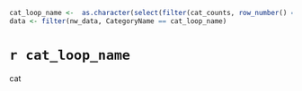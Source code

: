 ```r
cat_loop_name <-  as.character(select(filter(cat_counts, row_number() == i), CategoryName))
data <- filter(nw_data, CategoryName == cat_loop_name)
```

# `r cat_loop_name`
cat
\begin{columns}[T]
    \begin{column}{0.30\textwidth} %first column
    Top Products
    \scriptsize
```r
#http://haozhu233.github.io/kableExtra/awesome_table_in_pdf.pdf
arrange(data, desc(Quantity)) %>%
  head(n = 5) %>%
  select(Product = ProductName, Quantity) %>%
  arrange(desc(Quantity)) %>%
  kable(format = "latex", booktabs = TRUE) %>%
  #kable_styling(latex_options = "striped") %>% 
  #kable_styling(full_width = F) %>%
  column_spec(1, width = "0.9in")
```
    \normalsize
    \end{column}
    \hfill
  \begin{column}{0.30\textwidth} %second column
  Top Customers
      \scriptsize
```r
arrange(data, desc(Quantity)) %>%
  head(n = 5) %>%
  select(`Contact Name`= ContactName, Quantity) %>%
  arrange(desc(Quantity)) %>%
  kable(format = "latex", booktabs = TRUE) %>%
  #kable_styling(latex_options = "striped") %>% 
  #kable_styling(full_width = F) %>%
  column_spec(1, width = "0.9in")
```
      \normalsize
   \end{column}
   \hfill
     \begin{column}{0.30\textwidth} %third column
     Top Employees
       \scriptsize
```r
arrange(data, desc(Quantity)) %>%
  head(n = 5) %>%
  select(Employee = EmpName, Quantity) %>%
  arrange(desc(Quantity)) %>%
  kable(format = "latex", booktabs = TRUE) %>%
  #kable_styling(latex_options = "striped") %>% 
  #kable_styling(full_width = F) %>%
  column_spec(1, width = "0.9in")
```
       \normalsize
    \end{column}
\end{columns}

\vspace{2em}

\begin{columns}[T]
    \begin{column}{0.30\textwidth} %second row, first column heat map
    Monthly Sales
```r
g <- data %>%
  mutate(order_month = month(OrderDate),
         order_year = year(OrderDate)) %>%
  group_by(order_year, order_month) %>%
  summarize(monthly_sales = sum(Quantity * UnitPrice)) %>%
  my_calendarheatmap(
    df = .,
    xvar = "order_month",
    y = "order_year",
    fillvar = "monthly_sales",
    legendtitle = "Sales",
    fillvarformat = dollar
  )
g + theme(
  axis.text.y = element_text(size = rel(1)),
  axis.text.x = element_text(size = rel(0.8), face = "bold"),
  panel.background = element_rect(fill = "grey98"),
  plot.background = element_rect(fill = "grey98")
)
```
    \end{column}
    \hfill
    \begin{column}{0.30\textwidth} %second row, second column bar chart
    Top Products/Quantity
```r
g <- group_by(data, ProductName) %>%
  summarize(qty = sum(Quantity)) %>%
  arrange(desc(qty)) %>%
  head(n = 5) %>%
  ggplot(data = ., aes(x = reorder(ProductName, qty), y = qty)) +
  geom_bar(stat = "identity", fill = "#fc9272", width = 0.5) +
  coord_flip()

g + theme(
  axis.text.y = element_text(size = rel(1), hjust = 0),
  axis.text.x = element_text(size = rel(1), face = "bold"),
  panel.background = element_rect(fill = "grey98"),
  plot.background = element_rect(fill = "grey98"),
  axis.title = element_blank(),
  panel.border = element_blank(),
  panel.grid.major.x = element_line(color = "gray90")
)

```
    \end{column}
    \hfill
     \begin{column}{0.30\textwidth} %second row, third column bar chart
     Top Products/Sales
```r
g <- group_by(data, ProductName) %>%
  summarize(sales = sum(UnitPrice)) %>%
  arrange(desc(sales)) %>%
  head(n = 5) %>%
  ggplot(data = ., aes(x = reorder(ProductName, sales), y = sales)) +
  geom_bar(stat = "identity", fill = "#fc9272", width = 0.5) +
  scale_y_continuous(labels = dollar) +
  coord_flip()

g + theme(
  axis.text.y = element_text(size = rel(1), hjust = 0),
  axis.text.x = element_text(size = rel(1), face = "bold"),
  panel.background = element_rect(fill = "grey98"),
  plot.background = element_rect(fill = "grey98"),
  axis.title = element_blank(),
  panel.border = element_blank(),
  panel.grid.major.x = element_line(color = "gray90")
)

```
    \end{column}
\end{columns}





